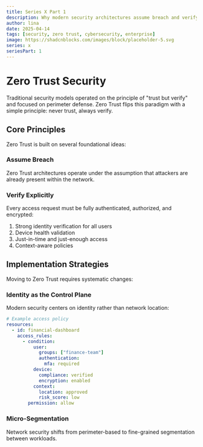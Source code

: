 ```yaml
---
title: Series X Part 1
description: Why modern security architectures assume breach and verify everything
author: lina
date: 2025-04-14
tags: [security, zero trust, cybersecurity, enterprise]
image: https://shadcnblocks.com/images/block/placeholder-5.svg
series: x
seriesPart: 1
---
```


# Zero Trust Security

Traditional security models operated on the principle of "trust but verify" and focused on perimeter defense. Zero Trust flips this paradigm with a simple principle: never trust, always verify.

## Core Principles

Zero Trust is built on several foundational ideas:

### Assume Breach

Zero Trust architectures operate under the assumption that attackers are already present within the network.

### Verify Explicitly

Every access request must be fully authenticated, authorized, and encrypted:

1. Strong identity verification for all users
2. Device health validation
3. Just-in-time and just-enough access
4. Context-aware policies

## Implementation Strategies

Moving to Zero Trust requires systematic changes:

### Identity as the Control Plane

Modern security centers on identity rather than network location:

```yaml
# Example access policy
resources:
  - id: financial-dashboard
    access_rules:
      - condition:
          user:
            groups: ["finance-team"]
            authentication:
              mfa: required
          device:
            compliance: verified
            encryption: enabled
          context:
            location: approved
            risk_score: low
        permission: allow
```

### Micro-Segmentation

Network security shifts from perimeter-based to fine-grained segmentation between workloads.

<Cards>
  <Card title="Zero Trust Reference Architecture" href="/docs/zero-trust" />
  <Card title="Identity Management" href="/docs/identity" />
</Cards>
